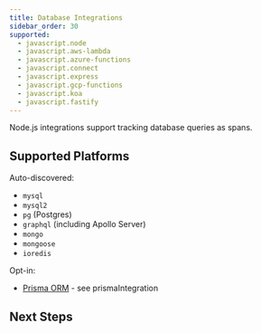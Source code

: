 ```yaml
---
title: Database Integrations
sidebar_order: 30
supported:
  - javascript.node
  - javascript.aws-lambda
  - javascript.azure-functions
  - javascript.connect
  - javascript.express
  - javascript.gcp-functions
  - javascript.koa
  - javascript.fastify
---
```


Node.js integrations support tracking database queries as spans.

## Supported Platforms

Auto-discovered:

- `mysql`
- `mysql2`
- `pg` (Postgres)
- `graphql` (including Apollo Server)
- `mongo`
- `mongoose`
- `ioredis`

Opt-in:

- [Prisma ORM](https://www.prisma.io/) - see <PlatformLink to="/performance/database/opt-in#prismaintegration">prismaIntegration</PlatformLink>

## Next Steps

<PageGrid />
